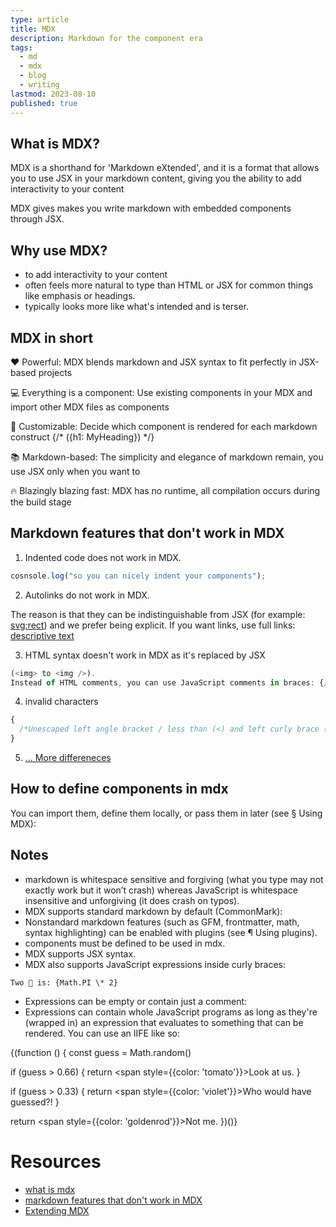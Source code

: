 ```yaml
---
type: article
title: MDX
description: Markdown for the component era
tags:
  - md
  - mdx
  - blog
  - writing
lastmod: 2023-08-10
published: true
---
```


## What is MDX?

MDX is a shorthand for 'Markdown eXtended', and it is a format that allows you to use JSX in your markdown content, giving you the ability to add interactivity to your content

MDX gives makes you write markdown with embedded components through JSX.

## Why use MDX?

- to add interactivity to your content
- often feels more natural to type than HTML or JSX for common things like emphasis or headings.
- typically looks more like what's intended and is terser.

## MDX in short

❤️ Powerful: MDX blends markdown and JSX syntax to fit perfectly in JSX-based projects

💻 Everything is a component: Use existing components in your MDX and import other MDX files as components

🔧 Customizable: Decide which component is rendered for each markdown construct {/* ({h1: MyHeading}) */}

📚 Markdown-based: The simplicity and elegance of markdown remain, you use JSX only when you want to

🔥 Blazingly blazing fast: MDX has no runtime, all compilation occurs during the build stage

## Markdown features that don't work in MDX

1. Indented code does not work in MDX.

```js
cosnsole.log("so you can nicely indent your components");
```

2. Autolinks do not work in MDX.

The reason is that they can be indistinguishable from JSX (for example: <svg:rect>) and we prefer being explicit. If you want links, use full links: [descriptive text](https://and-the-link-here.com)

3. HTML syntax doesn't work in MDX as it's replaced by JSX

```js
(<img> to <img />).
Instead of HTML comments, you can use JavaScript comments in braces: {/* comment! */}
```

4. invalid characters

```js
{
  /*Unescaped left angle bracket / less than (<) and left curly brace ({) have to be escaped: \< or \{ (or use expressions: {'<'}, {'{'})*/
}
```

5. [... More differeneces](https://github.com/micromark/mdx-state-machine#72-deviations-from-markdown)

## How to define components in mdx

You can import them, define them locally, or pass them in later (see § Using MDX):

## Notes

- markdown is whitespace sensitive and forgiving (what you type may not exactly work but it won’t crash) whereas JavaScript is whitespace insensitive and unforgiving (it does crash on typos).
- MDX supports standard markdown by default (CommonMark):
- Nonstandard markdown features (such as GFM, frontmatter, math, syntax highlighting) can be enabled with plugins (see ¶ Using plugins).
- components must be defined to be used in mdx.
- MDX supports JSX syntax.
- MDX also supports JavaScript expressions inside curly braces:

`Two 🍰 is: {Math.PI \* 2}`

- Expressions can be empty or contain just a comment:
- Expressions can contain whole JavaScript programs as long as they're (wrapped in) an expression that evaluates to something that can be rendered. You can use an IIFE like so:

{(function () {
const guess = Math.random()

if (guess > 0.66) {
return <span style={{color: 'tomato'}}>Look at us.</span>
}

if (guess > 0.33) {
return <span style={{color: 'violet'}}>Who would have guessed?!</span>
}

return <span style={{color: 'goldenrod'}}>Not me.</span>
})()}

# Resources

- [what is mdx](https://mdxjs.com/docs/what-is-mdx/)
- [markdown features that don't work in MDX](https://github.com/micromark/mdx-state-machine#72-deviations-from-markdown)
- [Extending MDX](https://mdxjs.com/docs/extending-mdx/#using-plugins)
